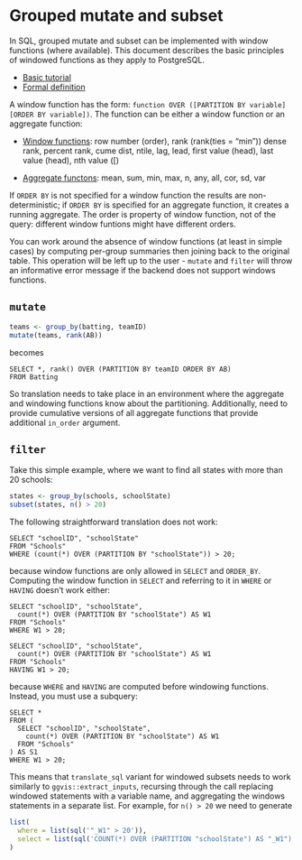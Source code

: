 <!--
%\VignetteEngine{knitr}
%\VignetteIndexEntry{Window functions}
-->

# Grouped mutate and subset

In SQL, grouped mutate and subset can be implemented with window functions (where available). This document describes the basic principles of windowed functions as they apply to PostgreSQL.

* [Basic tutorial](http://www.postgresql.org/docs/9.3/static/tutorial-window.html)
* [Formal definition](http://www.postgresql.org/docs/9.1/static/sql-select.html#SQL-WINDOW)

A window function has the form: `function OVER ([PARTITION BY variable] [ORDER BY variable])`. The function can be either a window function or an aggregate function:

* [Window functions](http://www.postgresql.org/docs/9.3/static/functions-window.html): row number (order), rank (rank(ties = "min"))
  dense rank, percent rank, cume dist, ntile, lag, lead, first value (head),
  last value (head), nth value ([)
  
* [Aggregate functons](http://www.postgresql.org/docs/9.3/static/functions-aggregate.html): mean, sum, min, max, n, any, all, cor, sd, var

If `ORDER BY` is not specified for a window function the results are non-deterministic; if `ORDER BY` is specified for an aggregate function, it creates a running aggregate. The order is property of window function, not of the query: different window funtions might have different orders.

You can work around the absence of window functions (at least in simple cases) by computing per-group summaries then joining back to the original table. This operation will be left up to the user - `mutate` and `filter` will throw an informative error message if the backend does not support windows functions.

## `mutate`

```r
teams <- group_by(batting, teamID)
mutate(teams, rank(AB))
```

becomes

```
SELECT *, rank() OVER (PARTITION BY teamID ORDER BY AB) 
FROM Batting
```

So translation needs to take place in an environment where the aggregate and windowing functions know about the partitioning. Additionally, need to provide cumulative versions of all aggregate functions that provide additional `in_order` argument.

## `filter`

Take this simple example, where we want to find all states with more than 20 schools:

```r
states <- group_by(schools, schoolState)
subset(states, n() > 20)
```

The following straightforward translation does not work:

```
SELECT "schoolID", "schoolState" 
FROM "Schools"
WHERE (count(*) OVER (PARTITION BY "schoolState")) > 20;
```

because window functions are only allowed in `SELECT` and `ORDER_BY`. Computing the window function in `SELECT` and referring to it in `WHERE` or `HAVING` doesn't work either:

```
SELECT "schoolID", "schoolState", 
  count(*) OVER (PARTITION BY "schoolState") AS W1
FROM "Schools"
WHERE W1 > 20;

SELECT "schoolID", "schoolState", 
  count(*) OVER (PARTITION BY "schoolState") AS W1
FROM "Schools"
HAVING W1 > 20;
```

because `WHERE` and `HAVING` are computed before windowing functions. Instead, you must use a subquery:

```
SELECT * 
FROM (
  SELECT "schoolID", "schoolState", 
    count(*) OVER (PARTITION BY "schoolState") AS W1
  FROM "Schools"
) AS S1
WHERE W1 > 20;
```

This means that `translate_sql` variant for windowed subsets needs to work similarly to `ggvis::extract_inputs`, recursing through the call replacing windowed statements with a variable name, and aggregating the windows statements in a separate list. For example, for  `n() > 20` we need to generate

```r
list(
  where = list(sql('"_W1" > 20')),
  select = list(sql('COUNT(*) OVER (PARTITION "schoolState") AS "_W1")'))
)
```
